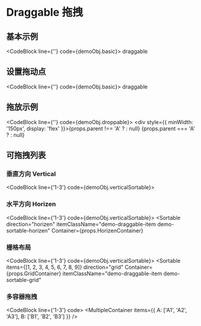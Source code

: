 
# Draggable 拖拽

## 基本示例

<CodeBlock line={''} code={demoObj.basic}>
  <DndContext onDragEnd={props.onDragEnd}>
    <DraggableItem className="demo-draggable-item" left={props.coordinates.x} top={props.coordinates.y}>
      draggable
    </DraggableItem>
  </DndContext>
</CodeBlock>

## 设置拖动点

<CodeBlock line={''} code={demoObj.basic}>
  <DndContext onDragEnd={props.onDragEnd}>
    <DraggableItem className="demo-draggable-item" left={props.coordinates.x} top={props.coordinates.y} handle>
      draggable
    </DraggableItem>
  </DndContext>
</CodeBlock>

## 拖放示例

<CodeBlock line={''} code={demoObj.droppable}>
  <DndContext onDragEnd={props.onDragEnd2}>
    <div style={{ minWidth: '150px', display: 'flex' }}>{props.parent !== 'A' ? <DraggableBlock /> : null}</div>
    <Droppable>{props.parent === 'A' ? <DraggableBlock /> : null}</Droppable>
  </DndContext>
</CodeBlock>

## 可拖拽列表

### 垂直方向 Vertical

<CodeBlock line={'1-3'} code={demoObj.verticalSortable}>
  <Sortable direction="vertical" itemClassName="demo-draggable-item"></Sortable>
</CodeBlock>

### 水平方向 Horizen

<CodeBlock line={'1-3'} code={demoObj.verticalSortable}>
  <Sortable
    direction="horizen"
    itemClassName="demo-draggable-item demo-sortable-horizen"
    Container={props.HorizenContainer}
  ></Sortable>
</CodeBlock>

### 栅格布局

<CodeBlock line={'1-3'} code={demoObj.verticalSortable}>
  <Sortable
    items={[1, 2, 3, 4, 5, 6, 7, 8, 9]}
    direction="grid"
    Container={props.GridContainer}
    itemClassName="demo-draggable-item demo-sortable-grid"
  ></Sortable>
</CodeBlock>

### 多容器拖拽

<CodeBlock line={'1-3'} code>
  <MultipleContainer items={{ A: ['A1', 'A2', 'A3'], B: ['B1', 'B2', 'B3'] }} />
</CodeBlock>
